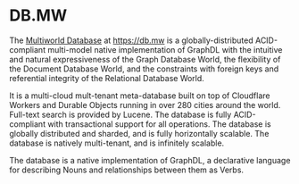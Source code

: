 # DB.MW

The [Multiworld Database](https://db.mw) at https://db.mw is a globally-distributed ACID-compliant multi-model
native implementation of GraphDL with the intuitive and natural expressiveness of the Graph Database World, 
the flexibility of the Document Database World, and the constraints with foreign keys and referential integrity 
of the Relational Database World.

It is a multi-cloud mult-tenant meta-database built on top of Cloudflare Workers and Durable Objects running in over
280 cities around the world.  Full-text search is provided by Lucene.  The database is fully ACID-compliant
with transactional support for all operations.  The database is globally distributed and sharded, and is
fully horizontally scalable.  The database is natively multi-tenant, and is infinitely scalable.

The database is a native implementation of GraphDL, a declarative language for describing Nouns and relationships
between them as Verbs.